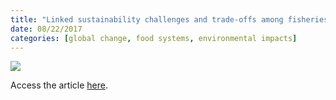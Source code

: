 ```yaml
---
title: "Linked sustainability challenges and trade-offs among fisheries, aquaculture and agriculture"
date: 08/22/2017
categories: [global change, food systems, environmental impacts]
---
```


![](blanchard-et-al2017.png)

Access the article [here](https://www.nature.com/articles/s41559-017-0258-8).
